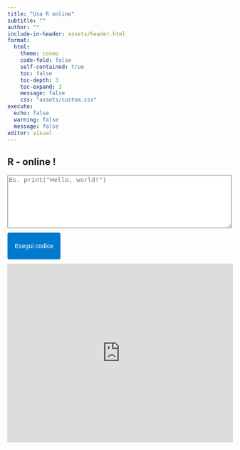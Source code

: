 ```yaml
---
title: "Usa R online"
subtitle: ""
author: ""
include-in-header: assets/header.html
format:
  html:
    theme: cosmo
    code-fold: false
    self-contained: true
    toc: false   
    toc-depth: 3 
    toc-expand: 3
    message: false
    css: "assets/custom.css"
execute:
  echo: false
  warning: false
  message: false
editor: visual
---
```

```{=html}

<script async src="https://pagead2.googlesyndication.com/pagead/js/adsbygoogle.js?client=ca-pub-7874921546474653"
     crossorigin="anonymous">
</script>
  <script async src="https://www.googletagmanager.com/gtag/js?id=G-6TJ02G2Y7B"></script>
  <script>
  window.dataLayer = window.dataLayer || [];
  function gtag(){dataLayer.push(arguments);}
  gtag('js', new Date());

  gtag('config', 'G-6TJ02G2Y7B');
</script>

```

## R - online !

::: custom-r-snippet
```{=html}
<textarea id="rcode" placeholder='Es. print("Hello, world!")'
  style="width: 100%; height: 120px; font-family: monospace; font-size: 14px; margin-bottom: 10px;"></textarea>
```

```{=html}
<button onclick="loadCode()" style="
  padding: 8px 16px;
  font-size: 14px;
  background-color: #007acc;
  color: white;
  border: none;
  border-radius: 4px;
  cursor: pointer;
  margin-bottom: 10px;">
```

Esegui codice

</button>

<iframe id="rframe" src="https://rdrr.io/snippets/embed/" style="width: 100%; height: 400px; border: 1px solid #ccc;">

</iframe>

```{=html}
<script>
  function loadCode() {
    const code = document.getElementById("rcode").value;
    const encoded = encodeURIComponent(code);
    const url = `https://rdrr.io/snippets/embed/?code=${encoded}`;
    document.getElementById("rframe").src = url;
  }
</script>
```
:::
